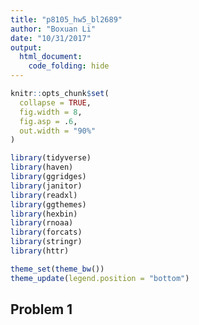 ```yaml
---
title: "p8105_hw5_bl2689"
author: "Boxuan Li"
date: "10/31/2017"
output: 
  html_document:
    code_folding: hide
---
```


```r
knitr::opts_chunk$set(
  collapse = TRUE,
  fig.width = 8,
  fig.asp = .6,
  out.width = "90%"
)

library(tidyverse)
library(haven)
library(ggridges)
library(janitor)
library(readxl)
library(ggthemes)
library(hexbin)
library(rnoaa)
library(forcats)
library(stringr)
library(httr)

theme_set(theme_bw())
theme_update(legend.position = "bottom")
```

## Problem 1

